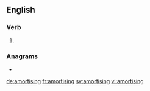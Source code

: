 ==English==

===Verb===
{{head|en|present participle}}

# {{present participle of|amortise|lang=en|nocat=1}}

===Anagrams===
* {{l|en|migrations}}

[[de:amortising]]
[[fr:amortising]]
[[sv:amortising]]
[[vi:amortising]]
